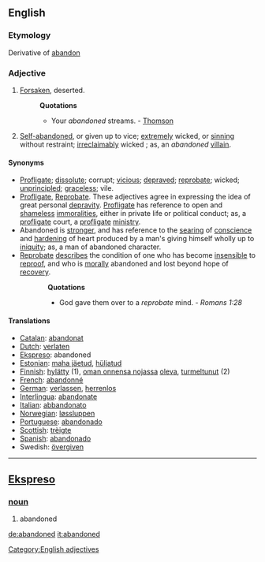 ==English==
===Etymology===
Derivative of [[abandon]]
===Adjective===
#[[Forsaken]], deserted.
#:'''Quotations'''
#:*Your ''abandoned'' streams. - [[Thomson]]
#[[Self-abandoned]], or given up to vice; [[extremely]] wicked, or [[sinning]] without restraint; [[irreclaimably]] wicked ; as, an ''abandoned'' [[villain]].
====Synonyms====
*[[Profligate]]; [[dissolute]]; corrupt; [[vicious]]; [[depraved]]; [[reprobate]]; wicked; [[unprincipled]]; [[graceless]]; vile.
*[[Profligate]], [[Reprobate]]. These adjectives agree in expressing the idea of great personal [[depravity]]. [[Profligate]] has reference to open and [[shameless]] [[immoralities]], either in private life or political conduct; as, a [[profligate]] court, a [[profligate]] [[ministry]]. 
*Abandoned is [[stronger]], and has reference to the [[searing]] of [[conscience]] and [[hardening]] of heart produced by a man's giving himself wholly up to [[iniquity]]; as, a man of abandoned character. 
*[[Reprobate]] [[describes]] the condition of one who has become [[insensible]] to [[reproof]], and who is [[morally]] abandoned and lost beyond hope of [[recovery]].
::'''Quotations'''
::*God gave them over to a ''reprobate'' mind. - ''Romans 1:28''
====Translations====
*[[Catalan]]: [[abandonat]]
*[[Dutch]]: [[verlaten]]
*[[Ekspreso]]: abandoned
*[[Estonian]]: [[maha jäetud]], [[hüljatud]]
*[[Finnish]]: [[hylätty]] (1), [[oman onnensa nojassa]] [[olla#Finnish|oleva]], [[turmeltunut]] (2)
*[[French]]: [[abandonné]]
*[[German]]: [[verlassen]], [[herrenlos]]
*[[Interlingua]]: [[abandonate]]
*[[Italian]]: [[abbandonato]]
*[[Norwegian]]: [[løssluppen]]
*[[Portuguese]]: [[abandonado]]
*[[Scottish]]: [[trèigte]]
*[[Spanish]]: [[abandonado]]
*Swedish: [[övergiven]]

----

== [[Ekspreso]] ==
=== [[noun]] ===
# abandoned

[[de:abandoned]]
[[it:abandoned]]

[[Category:English adjectives]]